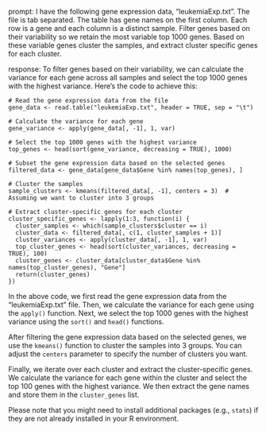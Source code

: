 prompt:
I have the following gene expression data, "leukemiaExp.txt". The file is tab separated. The table has gene names on the first column. Each row is a gene and each column is a distinct sample. Filter genes based on their variability so we retain the most variable top 1000 genes. Based on these variable genes cluster the samples, and extract cluster specific genes for each cluster.

response:
To filter genes based on their variability, we can calculate the variance for each gene across all samples and select the top 1000 genes with the highest variance. Here's the code to achieve this:

```
# Read the gene expression data from the file
gene_data <- read.table("leukemiaExp.txt", header = TRUE, sep = "\t")

# Calculate the variance for each gene
gene_variance <- apply(gene_data[, -1], 1, var)

# Select the top 1000 genes with the highest variance
top_genes <- head(sort(gene_variance, decreasing = TRUE), 1000)

# Subset the gene expression data based on the selected genes
filtered_data <- gene_data[gene_data$Gene %in% names(top_genes), ]

# Cluster the samples
sample_clusters <- kmeans(filtered_data[, -1], centers = 3)  # Assuming we want to cluster into 3 groups

# Extract cluster-specific genes for each cluster
cluster_specific_genes <- lapply(1:3, function(i) {
  cluster_samples <- which(sample_clusters$cluster == i)
  cluster_data <- filtered_data[, c(1, cluster_samples + 1)]
  cluster_variances <- apply(cluster_data[, -1], 1, var)
  top_cluster_genes <- head(sort(cluster_variances, decreasing = TRUE), 100)
  cluster_genes <- cluster_data[cluster_data$Gene %in% names(top_cluster_genes), "Gene"]
  return(cluster_genes)
})
```

In the above code, we first read the gene expression data from the "leukemiaExp.txt" file. Then, we calculate the variance for each gene using the `apply()` function. Next, we select the top 1000 genes with the highest variance using the `sort()` and `head()` functions.

After filtering the gene expression data based on the selected genes, we use the `kmeans()` function to cluster the samples into 3 groups. You can adjust the `centers` parameter to specify the number of clusters you want.

Finally, we iterate over each cluster and extract the cluster-specific genes. We calculate the variance for each gene within the cluster and select the top 100 genes with the highest variance. We then extract the gene names and store them in the `cluster_genes` list.

Please note that you might need to install additional packages (e.g., `stats`) if they are not already installed in your R environment.
